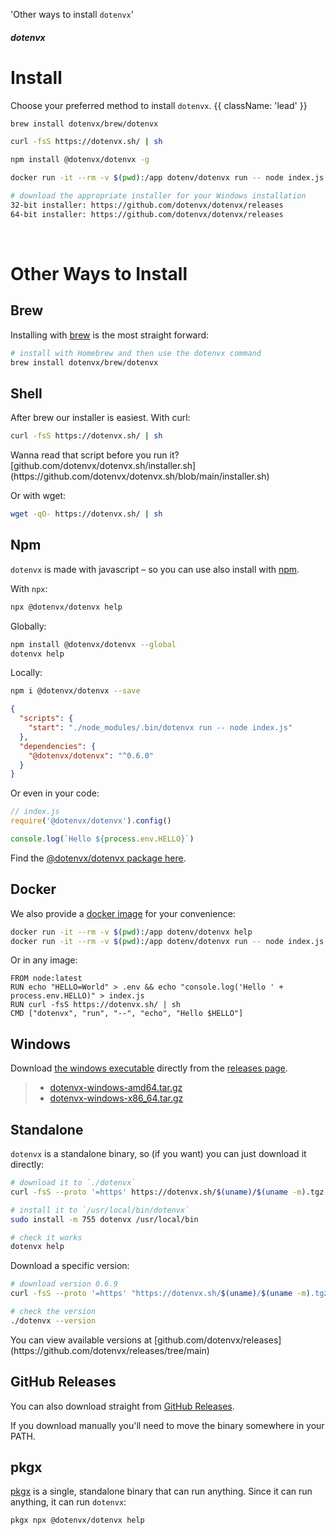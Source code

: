   'Other ways to install `dotenvx`'

##### dotenvx
# Install

Choose your preferred method to install `dotenvx`. {{ className: 'lead' }}

<CodeGroup>

```bash {{ title: "Brew" }}
brew install dotenvx/brew/dotenvx
```

```bash {{ title: "Curl" }}
curl -fsS https://dotenvx.sh/ | sh
```

```bash {{ title: "Npm" }}
npm install @dotenvx/dotenvx -g
```

```bash {{ title: "Docker" }}
docker run -it --rm -v $(pwd):/app dotenv/dotenvx run -- node index.js
```

```bash {{ title: "Windows" }}
# download the appropriate installer for your Windows installation
32-bit installer: https://github.com/dotenvx/dotenvx/releases
64-bit installer: https://github.com/dotenvx/dotenvx/releases
```

</CodeGroup>

&nbsp;

# Other Ways to Install

## Brew

Installing with [brew](https://brew.sh) is the most straight forward:

```bash
# install with Homebrew and then use the dotenvx command
brew install dotenvx/brew/dotenvx
```

## Shell

After brew our installer is easiest. With curl:

```bash
curl -fsS https://dotenvx.sh/ | sh
```

<Note>
  Wanna read that script before you run it? [github.com/dotenvx/dotenvx.sh/installer.sh](https://github.com/dotenvx/dotenvx.sh/blob/main/installer.sh)
</Note>

Or with wget:

```bash
wget -qO- https://dotenvx.sh/ | sh
```

## Npm

`dotenvx` is made with javascript – so you can use also install with [npm](https://www.npmjs.com/package/@dotenvx/dotenvx).

With `npx`:

```bash
npx @dotenvx/dotenvx help
```

Globally:

```bash
npm install @dotenvx/dotenvx --global
dotenvx help
```

Locally:

```bash
npm i @dotenvx/dotenvx --save
```
```json
{
  "scripts": {
    "start": "./node_modules/.bin/dotenvx run -- node index.js"
  },
  "dependencies": {
    "@dotenvx/dotenvx": "^0.6.0"
  }
}
```

Or even in your code:

```js
// index.js
require('@dotenvx/dotenvx').config()

console.log(`Hello ${process.env.HELLO}`)
```

Find the [@dotenvx/dotenvx package here](https://www.npmjs.com/package/@dotenvx/dotenvx).

## Docker

We also provide a [docker image](https://hub.docker.com/r/dotenv/dotenvx) for your convenience:

```bash
docker run -it --rm -v $(pwd):/app dotenv/dotenvx help
docker run -it --rm -v $(pwd):/app dotenv/dotenvx run -- node index.js
```

Or in any image:

```
FROM node:latest
RUN echo "HELLO=World" > .env && echo "console.log('Hello ' + process.env.HELLO)" > index.js
RUN curl -fsS https://dotenvx.sh/ | sh
CMD ["dotenvx", "run", "--", "echo", "Hello $HELLO"]
```

## Windows

Download [the windows executable](https://github.com/dotenvx/dotenvx/releases) directly from the [releases page](https://github.com/dotenvx/dotenvx/releases).

> * [dotenvx-windows-amd64.tar.gz
](https://github.com/dotenvx/dotenvx/releases)
> * [dotenvx-windows-x86_64.tar.gz
](https://github.com/dotenvx/dotenvx/releases)

## Standalone

`dotenvx` is a standalone binary, so (if you want) you can just download it directly:

```sh
# download it to `./dotenvx`
curl -fsS --proto '=https' https://dotenvx.sh/$(uname)/$(uname -m).tgz | tar xz

# install it to `/usr/local/bin/dotenvx`
sudo install -m 755 dotenvx /usr/local/bin

# check it works
dotenvx help
```

Download a specific version:

```sh
# download version 0.6.9
curl -fsS --proto '=https' "https://dotenvx.sh/$(uname)/$(uname -m).tgz?version=v0.6.9" | tar xz

# check the version
./dotenvx --version
```

<Note>
  You can view available versions at [github.com/dotenvx/releases](https://github.com/dotenvx/releases/tree/main)
</Note>

## GitHub Releases

You can also download straight from [GitHub Releases](https://github.com/dotenvx/dotenvx/releases).

<Note>
  If you download manually you'll need to move the binary somewhere in your PATH.
</Note>

## pkgx

[pkgx](https://pkgx.sh) is a single, standalone binary that can run anything. Since it can run anything, it can run `dotenvx`:

```sh
pkgx npx @dotenvx/dotenvx help
```
